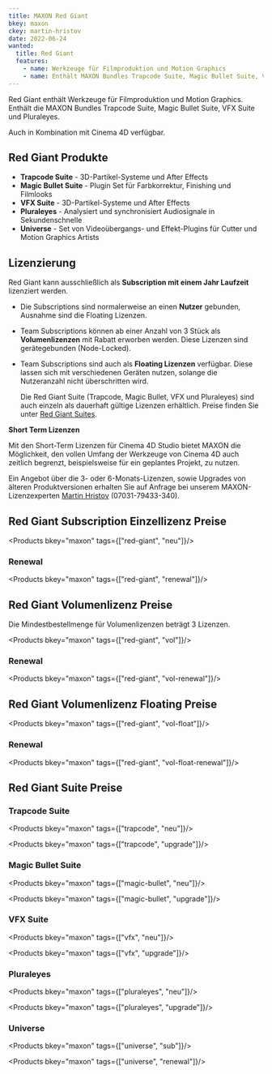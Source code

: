 ```yaml
---
title: MAXON Red Giant
bkey: maxon
ckey: martin-hristov
date: 2022-06-24
wanted:
  title: Red Giant
  features:
    - name: Werkzeuge für Filmproduktion und Motion Graphics
    - name: Enthält MAXON Bundles Trapcode Suite, Magic Bullet Suite, VFX Suite und Pluraleyes
---
```




<Intro>

  Red Giant enthält Werkzeuge für Filmproduktion und Motion Graphics. Enthält die MAXON Bundles Trapcode Suite, Magic Bullet Suite, VFX Suite und Pluraleyes.

  Auch in Kombination mit Cinema 4D verfügbar.



</Intro>

<TOC />



## Red Giant Produkte

 - **Trapcode Suite** - 3D-Partikel-Systeme und After Effects
 - **Magic Bullet Suite** - Plugin Set für Farbkorrektur, Finishing und Filmlooks
 - **VFX Suite** - 3D-Partikel-Systeme und After Effects
 - **Pluraleyes** - Analysiert und synchronisiert Audiosignale in Sekundenschnelle
 - **Universe** - Set von Videoübergangs- und Effekt-Plugins für Cutter und Motion Graphics Artists



## Lizenzierung

  Red Giant kann ausschließlich als **Subscription mit einem Jahr Laufzeit** lizenziert werden.

- Die Subscriptions sind normalerweise an einen **Nutzer** gebunden, Ausnahme sind die Floating Lizenzen.
- Team Subscriptions können ab einer Anzahl von 3 Stück als **Volumenlizenzen** mit Rabatt erworben werden. Diese Lizenzen sind gerätegebunden (Node-Locked).
- Team Subscriptions sind auch als **Floating Lizenzen** verfügbar. Diese lassen sich mit verschiedenen Geräten nutzen, solange die Nutzeranzahl nicht überschritten wird.


  Die Red Giant Suite (Trapcode, Magic Bullet, VFX und Pluraleyes) sind auch einzeln als dauerhaft gültige Lizenzen erhältlich. Preise finden Sie unter [Red Giant Suites](#red-giant-suite-preise).



<Info>

 **Short Term Lizenzen**

 Mit den Short-Term Lizenzen für Cinema 4D Studio bietet MAXON die Möglichkeit, den vollen Umfang der Werkzeuge von Cinema 4D auch zeitlich begrenzt, beispielsweise für ein geplantes Projekt, zu nutzen.

 Ein Angebot über die 3- oder 6-Monats-Lizenzen, sowie Upgrades von älteren Produktversionen erhalten Sie auf Anfrage bei unserem MAXON-Lizenzexperten [Martin Hristov](mailto:martin.hristov@software-express.de/) (07031-79433-340).



</Info>



## Red Giant Subscription Einzellizenz Preise


<Products bkey="maxon" tags={["red-giant", "neu"]}/>



### Renewal


<Products bkey="maxon" tags={["red-giant", "renewal"]}/>



## Red Giant Volumenlizenz Preise

 Die Mindestbestellmenge für Volumenlizenzen beträgt 3 Lizenzen.


<Products bkey="maxon" tags={["red-giant", "vol"]}/>


### Renewal


<Products bkey="maxon" tags={["red-giant", "vol-renewal"]}/>


## Red Giant Volumenlizenz Floating Preise


<Products bkey="maxon" tags={["red-giant", "vol-float"]}/>


### Renewal


<Products bkey="maxon" tags={["red-giant", "vol-float-renewal"]}/>



## Red Giant Suite Preise


### Trapcode Suite


<Products bkey="maxon" tags={["trapcode", "neu"]}/>

<Products bkey="maxon" tags={["trapcode", "upgrade"]}/>


### Magic Bullet Suite


<Products bkey="maxon" tags={["magic-bullet", "neu"]}/>

<Products bkey="maxon" tags={["magic-bullet", "upgrade"]}/>


### VFX Suite


<Products bkey="maxon" tags={["vfx", "neu"]}/>

<Products bkey="maxon" tags={["vfx", "upgrade"]}/>


### Pluraleyes


<Products bkey="maxon" tags={["pluraleyes", "neu"]}/>

<Products bkey="maxon" tags={["pluraleyes", "upgrade"]}/>


### Universe


<Products bkey="maxon" tags={["universe", "sub"]}/>

<Products bkey="maxon" tags={["universe", "renewal"]}/>
